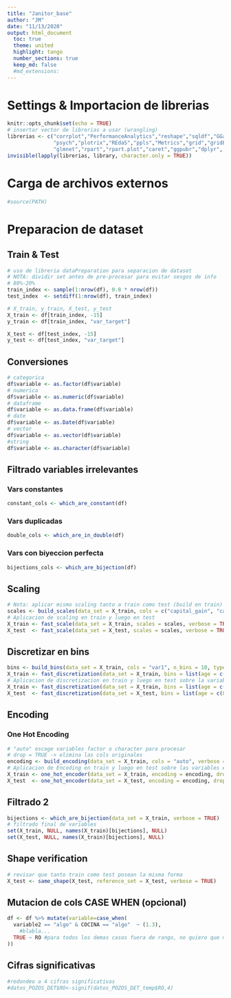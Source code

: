 ```yaml
---
title: "Janitor_base"
author: "JM"
date: "11/13/2020"
output: html_document
  toc: true
  theme: united
  highlight: tango
  number_sections: true
  keep_md: false
  #md_extensions: 
---
```


# Settings & Importacion de librerias 
```r
knitr::opts_chunk$set(echo = TRUE)
# insertar vector de librerias a usar (wrangling)
librerias <- c("corrplot","PerformanceAnalytics","reshape","sqldf","GGally","ggplot2","factoextra",
               "psych","plotrix","REdaS","ppls","Metrics","grid","gridExtra","lmtest","nls2","e1071",
               "glmnet","rpart","rpart.plot","caret","ggpubr","dplyr", "funModeling")
invisible(lapply(librerias, library, character.only = TRUE))
```

# Carga de archivos externos
```r
#source(PATH)
```

# Preparacion de dataset
## Train & Test
```r
# uso de libreria dataPreparation para separacion de dataset
# NOTA: dividir set antes de pre-procesar para evitar sesgos de info
# 80%-20%
train_index <- sample(1:nrow(df), 0.8 * nrow(df))
test_index  <- setdiff(1:nrow(df), train_index)

# X_train, y_train, X_test, y_test
X_train <- df[train_index, -15]
y_train <- df[train_index, "var_target"]

X_test <- df[test_index, -15]
y_test <- df[test_index, "var_target"]
```

## Conversiones
```r
# categorica
df$variable <- as.factor(df$variable)
# numerica
df$variable <- as.numeric(df$variable)
# dataframe
df$variable <- as.data.frame(df$variable)
# date
df$variable <- as.Date(df$variable)
# vector
df$variable <- as.vector(df$variable)
#string
df$variable <- as.character(df$variable)
```

## Filtrado variables irrelevantes
### Vars constantes
```r
constant_cols <- which_are_constant(df)
```

### Vars duplicadas
```r
double_cols <- which_are_in_double(df)
```

### Vars con biyeccion perfecta
```r
bijections_cols <- which_are_bijection(df)
```

## Scaling
```r
# Nota: aplicar mismo scaling tanto a train como test (build en train)
scales <- build_scales(data_set = X_train, cols = c("capital_gain", "capital_loss"), verbose = TRUE)
# Aplicacion de scaling en train y luego en test
X_train <- fast_scale(data_set = X_train, scales = scales, verbose = TRUE)
X_test  <- fast_scale(data_set = X_test, scales = scales, verbose = TRUE)
```

## Discretizar en bins
```r
bins <- build_bins(data_set = X_train, cols = "var1", n_bins = 10, type = "equal_freq") # modificar N por la cantidad de separaciones (bins) que se quiera realizar
X_train <- fast_discretization(data_set = X_train, bins = list(age = c(0, 18, 25, 45, 62, +Inf)))
# Aplicacion de discretizacion en train y luego en test sobre la variable escogida
X_train <- fast_discretization(data_set = X_train, bins = list(age = c(0, 18, 25, 45, 62, +Inf)))
X_test  <- fast_discretization(data_set = X_test, bins = list(age = c(0, 18, 25, 45, 62, +Inf)))
```

## Encoding
### One Hot Encoding
```r
# "auto" escoge variables factor o character para procesar
# drop = TRUE -> elimina las cols originales
encoding <- build_encoding(data_set = X_train, cols = "auto", verbose = TRUE) 
# Aplicacion de Encoding en train y luego en test sobre las variables escogidas
X_train <- one_hot_encoder(data_set = X_train, encoding = encoding, drop = TRUE, verbose = TRUE)
X_test  <- one_hot_encoder(data_set = X_test, encoding = encoding, drop = TRUE, verbose = TRUE)
```

## Filtrado 2
```r
bijections <- which_are_bijection(data_set = X_train, verbose = TRUE)
# filtrado final de variables
set(X_train, NULL, names(X_train)[bijections], NULL)
set(X_test, NULL, names(X_train)[bijections], NULL)
```

## Shape verification
```r
# revisar que tanto train como test posean la misma forma
X_test <- same_shape(X_test, reference_set = X_test, verbose = TRUE)
```

## Mutacion de cols CASE WHEN (opcional)
```r
df <- df %>% mutate(variable=case_when(
  variable2 == "algo" & COCINA == "algo"  ~ (1.3),
    #blabla...
  TRUE ~ RO #para todos los demas casos fuera de rango, no quiero que me reemplace por NA, sino por el valor actual
))
```

## Cifras significativas
```r
#redondeo a 4 cifras significativas
#datos_POZOS_DET$RO<-signif(datos_POZOS_DET_temp$RO,4)
```












